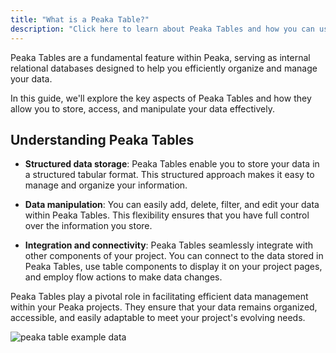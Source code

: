 ```yaml
---
title: "What is a Peaka Table?"
description: "Click here to learn about Peaka Tables and how you can use them to manage your data"
---
```


Peaka Tables are a fundamental feature within Peaka, serving as internal relational databases designed to help you efficiently organize and manage your data.

In this guide, we'll explore the key aspects of Peaka Tables and how they allow you to store, access, and manipulate your data effectively.

## Understanding Peaka Tables

- **Structured data storage**: Peaka Tables enable you to store your data in a structured tabular format. This structured approach makes it easy to manage and organize your information.

- **Data manipulation**: You can easily add, delete, filter, and edit your data within Peaka Tables. This flexibility ensures that you have full control over the information you store.

- **Integration and connectivity**: Peaka Tables seamlessly integrate with other components of your project. You can connect to the data stored in Peaka Tables, use table components to display it on your project pages, and employ flow actions to make data changes.

Peaka Tables play a pivotal role in facilitating efficient data management within your Peaka projects. They ensure that your data remains organized, accessible, and easily adaptable to meet your project's evolving needs.

<img
  src="https://cdn.peaka.com/connecting-your-data/peaka-table-1.png"
  alt="peaka table example data"
/>
